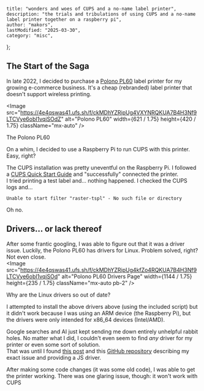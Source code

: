 
    title: "wonders and woes of CUPS and a no-name label printer",
    description: "the trials and tribulations of using CUPS and a no-name label printer together on a raspberry pi",
    author: "makors",
    lastModified: "2025-03-30",
    category: "misc",
};

## The Start of the Saga
In late 2022, I decided to purchase a [Polono PL60](https://www.amazon.com/dp/B0995JWCT1) label printer for my growing e-commerce business. It's a cheap (rebranded) label printer that doesn't support wireless printing.

<Image src="https://4e4qswas41.ufs.sh/f/ckMDhYZRipUg4VXYNRQKUA7B4H3Nf9LTCVye6obI1vqiSOdZ" alt="Polono PL60" width={621 / 1.75} height={420 / 1.75} className="mx-auto" />
<p className="text-center text-sm text-gray-400 pb-2">The Polono PL60</p>

On a whim, I decided to use a Raspberry Pi to run CUPS with this printer. Easy, right?
<br />

The CUPS installation was pretty uneventful on the Raspberry Pi. I followed a [CUPS Quick Start Guide](https://documentation.ubuntu.com/server/how-to/networking/cups-print-server/index.html) and "successfully" connected the printer.
<br />
I tried printing a test label and... nothing happened. I checked the CUPS logs and...

```
Unable to start filter "raster-tspl" - No such file or directory
```

Oh no.
<br />
## Drivers... or lack thereof
After some frantic googling, I was able to figure out that it was a driver issue. Luckily, the Polono PL60 has drivers for Linux. Problem solved, right? Not even close.
<br />
<Image src="https://4e4qswas41.ufs.sh/f/ckMDhYZRipUg4kfZo4RQKUA7B4H3Nf9LTCVye6obI1vqiSOd" alt="Polono PL60 Drivers Page" width={1144 / 1.75} height={235 / 1.75} className="mx-auto pb-2" />
<p className="text-center text-sm text-gray-400 pb-2">Why are the Linux drivers so out of date?</p>

I attempted to install the above drivers above (using the included script) but it didn't work because I was using an ARM device (the Raspberry Pi), but the drivers were only intended for x86_64 devices (Intel/AMD).
<br />

Google searches and AI just kept sending me down entirely unhelpful rabbit holes. No matter what I did, I couldn't even seem to find *any* driver for my printer or even some sort of solution.
<br />
That was until I found [this post](https://kubesail.com/blog/2022-02-01-printer-driver-in-javascript) and this [GitHub repository](https://github.com/kubesail/raster-to-tspl-js) describing my exact issue and providing a JS driver.

After making some code changes (it was some old code), I was able to get the printer working. There was one glaring issue, though: it won't work with CUPS

<br />
